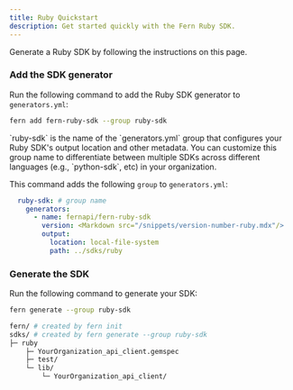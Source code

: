 ```yaml
---
title: Ruby Quickstart
description: Get started quickly with the Fern Ruby SDK.
---
```


Generate a Ruby SDK by following the instructions on this page. 

<Markdown src="/products/sdks/snippets/setup-fern-folder-callout.mdx"/>

<Steps>

<Markdown src="/products/sdks/snippets/pass-fern-check.mdx"/>

### Add the SDK generator

Run the following command to add the Ruby SDK generator to `generators.yml`:

```bash
fern add fern-ruby-sdk --group ruby-sdk
```

<Note>
  `ruby-sdk` is the name of the `generators.yml` group that configures your Ruby
  SDK's output location and other metadata. You can customize this group name to
  differentiate between multiple SDKs across different languages (e.g.,
  `python-sdk`, etc) in your organization.
</Note>

This command adds the following `group` to `generators.yml`:

```yaml title="generators.yml"
  ruby-sdk: # group name
    generators:
      - name: fernapi/fern-ruby-sdk
        version: <Markdown src="/snippets/version-number-ruby.mdx"/>
        output:
          location: local-file-system
          path: ../sdks/ruby
```

### Generate the SDK

  Run the following command to generate your SDK:

  ```bash
  fern generate --group ruby-sdk
  ```

  <Markdown src="/products/sdks/snippets/generate-sdk.mdx"/>

```bash
fern/ # created by fern init
sdks/ # created by fern generate --group ruby-sdk
├─ ruby
    ├─ YourOrganization_api_client.gemspec
    ├─ test/
    └─ lib/
        └─ YourOrganization_api_client/
``` 
</Steps>
